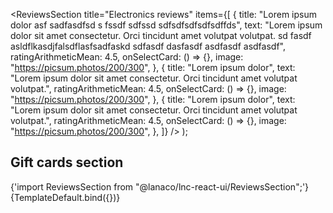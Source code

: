 


<Meta title="Landing sections/Reviews Section" component={ReviewsSection} />

  <ReviewsSection
    title="Electronics reviews"
    items={[
      {
        title:
          "Lorem ipsum dolor asf sadfasdfsd s fssdf  sdfssd sdfsdfsdfsdfsdffds",
        text: "Lorem ipsum dolor sit amet consectetur. Orci tincidunt amet volutpat volutpat. sd fasdf asldflkasdjfalsdflasfsadfaskd sdfasdf dasfasdf asdfasdf asdfasdf",
        ratingArithmeticMean: 4.5,
        onSelectCard: () => {},
        image: "https://picsum.photos/200/300",
      },
      {
        title: "Lorem ipsum dolor",
        text: "Lorem ipsum dolor sit amet consectetur. Orci tincidunt amet volutpat volutpat.",
        ratingArithmeticMean: 4.5,
        onSelectCard: () => {},
        image: "https://picsum.photos/200/300",
      },
      {
        title: "Lorem ipsum dolor",
        text: "Lorem ipsum dolor sit amet consectetur. Orci tincidunt amet volutpat volutpat.",
        ratingArithmeticMean: 4.5,
        onSelectCard: () => {},
        image: "https://picsum.photos/200/300",
      },
    ]}
  />
);

## Gift cards section

<SyntaxHighlighter language="jsx" style={nord}>
  {'import ReviewsSection from "@lanaco/lnc-react-ui/ReviewsSection";'}
</SyntaxHighlighter>

<Canvas>
  <Story name="Default" args={{}}>
    {TemplateDefault.bind({})}
  </Story>
</Canvas>
